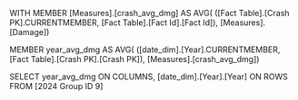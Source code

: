 WITH
MEMBER [Measures].[crash_avg_dmg] AS
    AVG(
    ([Fact Table].[Crash PK].CURRENTMEMBER, [Fact Table].[Fact Id].[Fact Id]),
    [Measures].[Damage])

MEMBER year_avg_dmg AS
	AVG(
	([date_dim].[Year].CURRENTMEMBER, [Fact Table].[Crash PK].[Crash PK]),
	   [Measures].[crash_avg_dmg])

SELECT 
    year_avg_dmg ON COLUMNS,
	[date_dim].[Year].[Year] ON ROWS
FROM [2024 Group ID 9]


